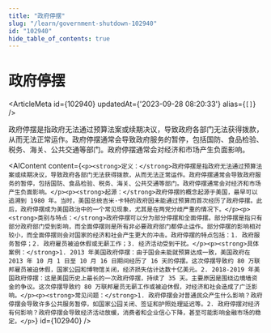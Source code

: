 ```yaml
---
title: "政府停摆"
slug: "/learn/government-shutdown-102940"
id: "102940"
hide_table_of_contents: true
---
```



# 政府停摆

<ArticleMeta id={102940} updatedAt={'2023-09-28 08:20:33'} alias={`[]`} />
<div className='border-solid border-b border-t-0 my-4 border-[var(--ifm-color-gray-300)]' />

政府停摆是指政府无法通过预算法案或续期决议，导致政府各部门无法获得拨款，从而无法正常运作。政府停摆通常会导致政府服务的暂停，包括国防、食品检验、税务、海关、公共交通等部门。政府停摆通常会对经济和市场产生负面影响。

<AIContent content={`<p><strong>定义：</strong>政府停摆是指政府无法通过预算法案或续期决议，导致政府各部门无法获得拨款，从而无法正常运作。政府停摆通常会导致政府服务的暂停，包括国防、食品检验、税务、海关、公共交通等部门。政府停摆通常会对经济和市场产生负面影响。</p><p><strong>起源：</strong>政府停摆的概念起源于美国，最早可以追溯到 1980 年。当时，美国总统吉米·卡特的政府因未能通过预算而首次经历了政府停摆。此后，政府停摆成为美国政治中的一个常见现象，尤其是在两党分歧严重的情况下。</p><p><strong>类别与特点：</strong>政府停摆可以分为部分停摆和全面停摆。部分停摆是指只有部分政府部门受到影响，而全面停摆则是所有非必要政府部门都停止运作。部分停摆的影响相对较小，而全面停摆则会对国家的经济和社会产生更大的冲击。政府停摆的特点包括：1. 政府服务暂停；2. 政府雇员被迫休假或无薪工作；3. 经济活动受到干扰。</p><p><strong>具体案例：</strong>1. 2013 年美国政府停摆：由于国会未能就预算达成一致，美国政府在 2013 年 10 月 1 日至 10 月 16 日期间经历了 16 天的停摆。这次停摆导致约 80 万联邦雇员被迫休假，国家公园和博物馆关闭，经济损失估计达数十亿美元。2. 2018-2019 年美国政府停摆：这是美国历史上最长的一次政府停摆，持续了 35 天。主要原因是围绕边境墙资金的争议。这次停摆导致约 80 万联邦雇员无薪工作或被迫休假，对经济和社会造成了广泛影响。</p><p><strong>常见问题：</strong>1. 政府停摆会对普通民众产生什么影响？政府停摆会导致许多公共服务暂停，如国家公园关闭、签证和护照处理延迟等。2. 政府停摆对经济有何影响？政府停摆会导致经济活动放缓，消费者和企业信心下降，甚至可能影响金融市场的稳定。</p>`} id={102940} />
